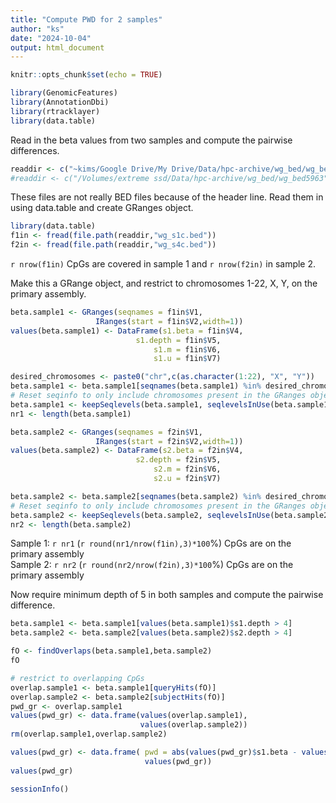 ```yaml
---
title: "Compute PWD for 2 samples"
author: "ks"
date: "2024-10-04"
output: html_document
---
```


```r
knitr::opts_chunk$set(echo = TRUE)
```

```r
library(GenomicFeatures)
library(AnnotationDbi)
library(rtracklayer)
library(data.table)
```

Read in the beta values from two samples and compute the pairwise differences.
```r
readdir <- c("~kims/Google Drive/My Drive/Data/hpc-archive/wg_bed/wg_bed5963")
#readdir <- c("/Volumes/extreme ssd/Data/hpc-archive/wg_bed/wg_bed5963")
```

These files are not really BED files because of the header line. Read them in using data.table and create GRanges object.
```r
library(data.table)
f1in <- fread(file.path(readdir,"wg_s1c.bed"))
f2in <- fread(file.path(readdir,"wg_s4c.bed"))
```
`r nrow(f1in)` CpGs are covered in sample 1 and
`r nrow(f2in)` in sample 2.


Make this a GRange object, and restrict to chromosomes 1-22, X, Y, on the primary assembly.
```r
beta.sample1 <- GRanges(seqnames = f1in$V1,
                   IRanges(start = f1in$V2,width=1))
values(beta.sample1) <- DataFrame(s1.beta = f1in$V4,
                            s1.depth = f1in$V5,
                                s1.m = f1in$V6,
                                s1.u = f1in$V7)

desired_chromosomes <- paste0("chr",c(as.character(1:22), "X", "Y"))
beta.sample1 <- beta.sample1[seqnames(beta.sample1) %in% desired_chromosomes]
# Reset seqinfo to only include chromosomes present in the GRanges object
beta.sample1 <- keepSeqlevels(beta.sample1, seqlevelsInUse(beta.sample1), pruning.mode = "coarse")
nr1 <- length(beta.sample1)

beta.sample2 <- GRanges(seqnames = f2in$V1,
                   IRanges(start = f2in$V2,width=1))
values(beta.sample2) <- DataFrame(s2.beta = f2in$V4,
                            s2.depth = f2in$V5,
                                s2.m = f2in$V6,
                                s2.u = f2in$V7)

beta.sample2 <- beta.sample2[seqnames(beta.sample2) %in% desired_chromosomes]
# Reset seqinfo to only include chromosomes present in the GRanges object
beta.sample2 <- keepSeqlevels(beta.sample2, seqlevelsInUse(beta.sample2), pruning.mode = "coarse")
nr2 <- length(beta.sample2)
```

Sample 1: `r nr1` (`r round(nr1/nrow(f1in),3)*100`\%) CpGs are on the primary assembly  
Sample 2: `r nr2` (`r round(nr2/nrow(f2in),3)*100`\%) CpGs are on the primary assembly

Now require minimum depth of 5 in both samples and compute the pairwise difference.
```r
beta.sample1 <- beta.sample1[values(beta.sample1)$s1.depth > 4]
beta.sample2 <- beta.sample2[values(beta.sample2)$s2.depth > 4]

fO <- findOverlaps(beta.sample1,beta.sample2)
fO

# restrict to overlapping CpGs
overlap.sample1 <- beta.sample1[queryHits(fO)]
overlap.sample2 <- beta.sample2[subjectHits(fO)]
pwd_gr <- overlap.sample1
values(pwd_gr) <- data.frame(values(overlap.sample1),
                             values(overlap.sample2))
rm(overlap.sample1,overlap.sample2)

values(pwd_gr) <- data.frame( pwd = abs(values(pwd_gr)$s1.beta - values(pwd_gr)$s2.beta),
                              values(pwd_gr))
values(pwd_gr)
```




```r
sessionInfo()
```

